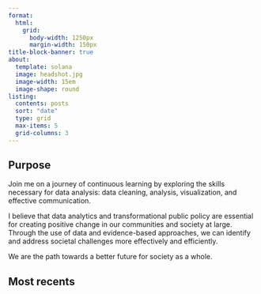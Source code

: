 ```yaml
---
format:
  html: 
    grid:
      body-width: 1250px
      margin-width: 150px
title-block-banner: true
about:
  template: solana
  image: headshot.jpg
  image-width: 15em
  image-shape: round
listing:
  contents: posts
  sort: "date"
  type: grid
  max-items: 5
  grid-columns: 3
---
```


## Purpose

Join me on a journey of continuous learning by exploring the skills necessary for data analysis: data cleaning, analysis, visualization, and effective communication.

I believe that data analytics and transformational public policy are essential for creating positive change in our communities and society at large. Through the use of data and evidence-based approaches, we can identify and address societal challenges more effectively and efficiently.

We are the path towards a better future for society as a whole.

## Most recents
